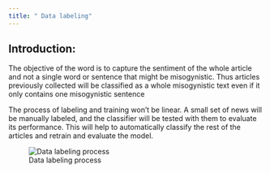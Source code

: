 ```yaml
---
title: " Data labeling"
---
```


## Introduction:

The objective of the word is to capture the sentiment of the whole article and not a single word or sentence that might be misogynistic. Thus articles previously collected will be classified as a whole misogynistic text even if it only contains one misogynistic sentence

The process of labeling and training won't be linear. A small set of news will be manually labeled, and the classifier will be tested with them to evaluate its performance. This will help to automatically classify the rest of the articles and retrain and evaluate the model.

![Data labeling process](images/diagram.png)